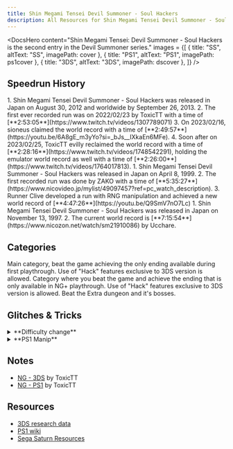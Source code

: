 ```yaml
---
title: Shin Megami Tensei Devil Summoner - Soul Hackers
description: All Resources for Shin Megami Tensei Devil Summoner - Soul Hackers
---
```



<DocsHero 
    content="Shin Megami Tensei: Devil Summoner - Soul Hackers is the second entry in the Devil Summoner series."
    images = {[
        {
            title: "SS",
            altText: "SS",
            imagePath: cover
        },
        {
            title: "PS1",
            altText: "PS1",
            imagePath: ps1cover
        },
        {
            title: "3DS",
            altText: "3DS",
            imagePath: dscover
        },
    ]}
/>

<LinkCard title="Leaderboards" href="https://www.speedrun.com/dsm_soul_hackers" description="See all the submitted runs on Speedrun.com"/>

## Speedrun History
<Tabs>
<TabItem label="Any% - 3DS">
<Steps>
1. Shin Megami Tensei Devil Summoner - Soul Hackers was released in Japan on August 30, 2012 and worldwide by September 26, 2013.
2. The first ever recorded run was on 2022/02/23 by ToxicTT with a time of [**2:53:05**](https://www.twitch.tv/videos/1307789071)
3. On 2023/02/16, sioneus claimed the world record with a time of [**2:49:57**](https://youtu.be/6A8gE_m3yYo?si=_bJs__IXkaEn6MFe).
4. Soon after on 2023/02/25, ToxicTT evilly reclaimed the world record with a time of [**2:28:16**](https://www.twitch.tv/videos/1748542291), holding the emulator world record as well with a time of [**2:26:00**](https://www.twitch.tv/videos/1764017813).
</Steps>
</TabItem>

<TabItem label="Any% - PS1">
<Steps>
1. Shin Megami Tensei Devil Summoner - Soul Hackers was released in Japan on April 8, 1999.
2. The first recorded run was done by ZAKO with a time of [**5:35:27**](https://www.nicovideo.jp/mylist/49097457?ref=pc_watch_description).
3. Runner Clive developed a run with RNG manipulation and achieved a new world record of [**4:47:26**](https://youtu.be/Q9SmV7nO7Lc)
</Steps>
</TabItem>

<TabItem label="Any% - Sega Saturn">
<Steps>
1. Shin Megami Tensei Devil Summoner - Soul Hackers was released in Japan on November 13, 1997.
2. The current world record is [**7:15:54**](https://www.nicozon.net/watch/sm21910086) by Ucchare.
</Steps>
</TabItem>
</Tabs>

## Categories
<CardGrid>
    <Card title="New Game Ending">Main category, beat the game achieving the only ending available during first playthrough. Use of "Hack" features exclusive to 3DS version is allowed.</Card>
    <Card title="New Game+ Ending">Category where you beat the game and achieve the ending that is only available in NG+ playthrough. Use of "Hack" features exclusive to 3DS version is allowed.</Card>
    <Card title="Extra Game">Beat the Extra dungeon and it's bosses.</Card>
</CardGrid>

## Glitches & Tricks
<details>
<summary>**Difficulty change**</summary>

3DS-exclusive "Hack" feature that allows you to increase or decrease the damage enemies deal to you.
It can be used to reflect more damage back at them when using mirrors in the boss fight.
</details>

<details>
<summary>**PS1 Manip**</summary>
                          
Used to make boss fights more consistent.
If you save in front of the door, reset the game and load the save, the upcoming boss fight should go according to the certain scenario.
That allows you to kill the boss with the tools you have while being severely underleveled.
</details>

## Notes
- [NG - 3DS](https://drive.google.com/file/d/1VFT408A3GopsZEfFs1IgPBshCU50lnNG/view?usp=sharing) by ToxicTT
- [NG - PS1](https://drive.google.com/file/d/12X--5M6326RVcI8oPe7qd6_SiLaGFlQN/view?usp=sharing) by ToxicTT

## Resources
- [3DS research data](https://szsk.github.io/data/sh/)
- [PS1 wiki](https://dssh084.wiki.fc2.com/)
- [Sega Saturn Resources](https://drive.google.com/drive/folders/1ox4rX0uzFobfmPisGtw62fp9inRVMPzg)